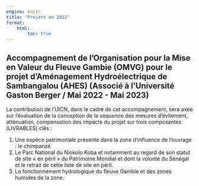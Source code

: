 ```yaml
---
engine: knitr
title: "Projets en 2022"
format: 
    html:
        toc: true
---
```


## Accompagnement de l'Organisation pour la Mise en Valeur du Fleuve Gambie (OMVG) pour le projet d’Aménagement Hydroélectrique de Sambangalou (AHES) (Associé à l'Université Gaston Berger / Mai 2022 - Mai 2023)

La contribution de l’UICN, dans le cadre de cet accompagnement, sera axée sur l’évaluation de la conception de la séquence des mesures d’évitement, atténuation, compensation des impacts du projet sur trois composantes (LIVRABLES) clés :

1. Une espèce patrimoniale présente dans la zone d’influence de l’ouvrage : le chimpanzé
2. Le Parc National du Niokolo Koba et notamment au regard de son statut de site « en péril » du Patrimoine Mondial et dont la volonté du Sénégal et le retrait de cette liste de site en péril.
3. Le fonctionnement hydrologique du fleuve Gambie et des zones humides de la zone.